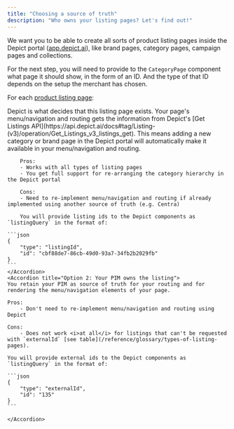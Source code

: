 ```yaml
---
title: "Choosing a source of truth"
description: "Who owns your listing pages? Let's find out!"
---
```


We want you to be able to create all sorts of product listing pages inside the Depict portal ([app.depict.ai](https://app.depict.ai)), like brand pages, category pages, campaign pages and collections.

For the next step, you will need to provide to the `CategoryPage` component what page it should show, in the form of an ID. And the type of that ID depends on the setup the merchant has chosen.

For each [product listing page](/reference/glossary/types-of-listing-pages):

<AccordionGroup>
    <Accordion title="Option 1: Depict owns the listing">
        Depict is what decides that this listing page exists. Your page's menu/navigation and routing gets the information from Depict's [Get Listings API](https://api.depict.ai/docs#tag/Listing-(v3)/operation/Get_Listings_v3_listings_get). This means adding a new category or brand page in the Depict portal will automatically make it available in your menu/navigation and routing.

        Pros:
        - Works with all types of listing pages
        - You get full support for re-arranging the category hierarchy in the Depict portal

        Cons:
        - Need to re-implement menu/navigation and routing if already implemented using another source of truth (e.g. Centra)

        You will provide listing ids to the Depict components as `listingQuery` in the format of:

    ```json
    {
        "type": "listingId",
        "id": "cbf88de7-86cb-49d0-93a7-34fb2b2029fb"
    }
    ```
    </Accordion>
    <Accordion title="Option 2: Your PIM owns the listing">
    You retain your PIM as source of truth for your routing and for rendering the menu/navigation elements of your page.

    Pros:
        - Don't need to re-implement menu/navigation and routing using Depict

    Cons:
        - Does not work <i>at all</i> for listings that can't be requested with `externalId` [see table](/reference/glossary/types-of-listing-pages).

    You will provide external ids to the Depict components as `listingQuery` in the format of:

    ```json
    {
        "type": "externalId",
        "id": "135"
    }
    ```

    </Accordion>
</AccordionGroup>
